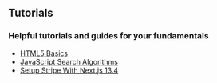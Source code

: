 ## Tutorials

### Helpful tutorials and guides for your fundamentals

- [HTML5 Basics](/html)
- [JavaScript Search Algorithms](/searches)
- [Setup Stripe With Next.js 13.4](/stripe)